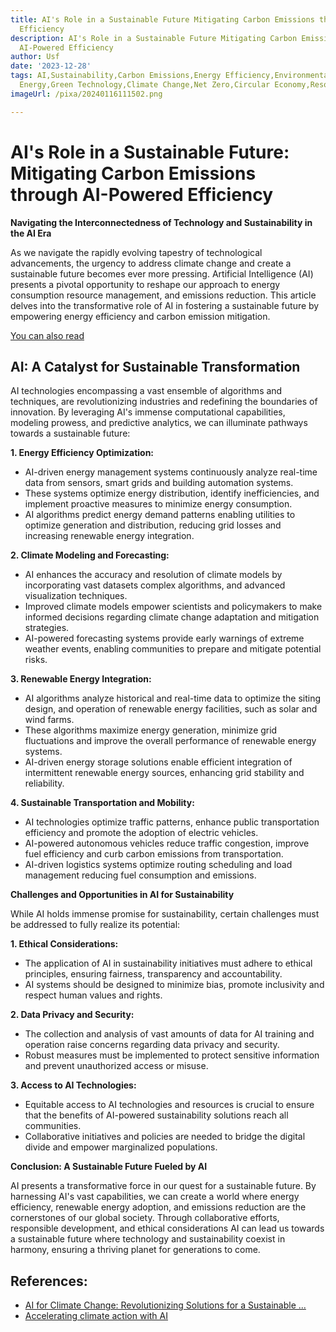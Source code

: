 ```yaml
---
title: AI's Role in a Sustainable Future Mitigating Carbon Emissions through AI-Powered
  Efficiency
description: AI's Role in a Sustainable Future Mitigating Carbon Emissions through
  AI-Powered Efficiency
author: Usf
date: '2023-12-28'
tags: AI,Sustainability,Carbon Emissions,Energy Efficiency,Environmental Impact,Renewable
  Energy,Green Technology,Climate Change,Net Zero,Circular Economy,Resource Conservation
imageUrl: /pixa/20240116111502.png

---
```

# AI's Role  in a Sustainable Future: Mitigating Carbon Emissions through AI-Powered Efficiency

**Navigating the Interconnectedness of Technology and Sustainability in the AI Era**

As we navigate the rapidly evolving  tapestry  of technological advancements, the urgency to address climate change  and  create a sustainable future becomes  ever more pressing. Artificial Intelligence (AI) presents  a pivotal opportunity to reshape our approach to energy consumption resource management, and  emissions reduction. This article  delves into the transformative role of AI in fostering a sustainable future by  empowering energy efficiency and carbon emission mitigation.

[You can also read ]()


## AI: A Catalyst for Sustainable Transformation

AI technologies encompassing a vast ensemble of algorithms and techniques,  are revolutionizing industries and redefining the boundaries of innovation. By leveraging AI's immense computational capabilities, modeling prowess, and predictive analytics, we can illuminate pathways towards a sustainable future:

**1. Energy Efficiency Optimization:**

- AI-driven energy  management systems continuously analyze real-time data from  sensors, smart grids and building automation systems.
- These systems optimize energy  distribution, identify inefficiencies, and  implement proactive measures to minimize energy  consumption.
- AI algorithms predict energy demand patterns enabling utilities to optimize generation and distribution, reducing grid  losses and increasing  renewable energy integration.

**2. Climate  Modeling and Forecasting:**

- AI enhances the accuracy and resolution of climate models by incorporating vast datasets complex algorithms, and advanced visualization techniques.
- Improved climate models empower scientists and policymakers to  make informed decisions regarding climate change adaptation and mitigation strategies.
- AI-powered forecasting systems provide early warnings of extreme weather events, enabling communities to prepare and mitigate potential risks.

**3. Renewable Energy Integration:**

- AI algorithms analyze  historical and real-time data to optimize the  siting design, and operation of renewable energy facilities,  such as solar and wind farms.
- These algorithms  maximize energy generation, minimize grid fluctuations and improve the overall performance of renewable energy systems.
-  AI-driven energy storage solutions enable efficient  integration of intermittent renewable energy sources, enhancing grid stability and reliability.

**4. Sustainable Transportation and Mobility:**

- AI technologies optimize traffic patterns, enhance public transportation efficiency and promote the adoption of  electric vehicles.
-  AI-powered autonomous vehicles reduce traffic congestion, improve  fuel efficiency and curb carbon  emissions  from transportation.
- AI-driven logistics systems optimize  routing  scheduling and  load management reducing fuel consumption  and emissions.

**Challenges and Opportunities in AI for Sustainability**

While AI holds immense promise for sustainability, certain challenges must be addressed to fully realize its potential:

**1. Ethical Considerations:**

- The  application of AI in  sustainability  initiatives must adhere to ethical principles, ensuring fairness, transparency  and accountability.
- AI systems should be designed to minimize bias, promote inclusivity and respect human values and rights.

**2. Data  Privacy and Security:**

- The collection and analysis of vast amounts  of  data for AI training and operation raise concerns regarding data privacy and security.
- Robust measures  must  be implemented to protect sensitive  information and prevent unauthorized access or misuse.

**3. Access to AI Technologies:**

- Equitable access to  AI  technologies and resources is crucial to ensure that the benefits of AI-powered sustainability solutions reach all communities.
- Collaborative initiatives and policies are needed to bridge  the digital divide and empower marginalized populations.

**Conclusion:  A Sustainable Future Fueled by AI**

AI presents a transformative force in our quest for  a sustainable future. By harnessing AI's  vast capabilities, we can create a world  where energy efficiency, renewable  energy adoption, and emissions reduction are the cornerstones of our global society. Through collaborative efforts, responsible development, and  ethical  considerations AI can lead us towards a sustainable future where technology and sustainability coexist in harmony, ensuring a thriving planet for  generations to come.

## References:
- [AI for Climate Change: Revolutionizing Solutions for a Sustainable ...](https://transcendinfra.com/ai-for-climate-change/)
- [Accelerating climate action with AI](https://blog.google/outreach-initiatives/sustainability/report-ai-sustainability-google-cop28/)
